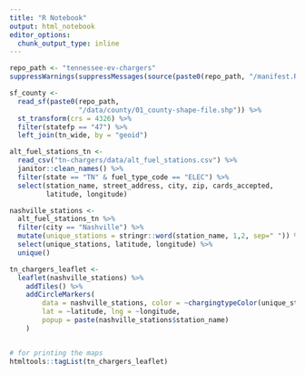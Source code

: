 ```yaml
---
title: "R Notebook"
output: html_notebook
editor_options: 
  chunk_output_type: inline
---
```




```r
repo_path <- "tennessee-ev-chargers"
suppressWarnings(suppressMessages(source(paste0(repo_path, "/manifest.R"))))
```


```r
sf_county <-
  read_sf(paste0(repo_path,
                 "/data/county/01_county-shape-file.shp")) %>% 
  st_transform(crs = 4326) %>% 
  filter(statefp == "47") %>% 
  left_join(tn_wide, by = "geoid")

alt_fuel_stations_tn <- 
  read_csv("tn-chargers/data/alt_fuel_stations.csv") %>%
  janitor::clean_names() %>%
  filter(state == "TN" & fuel_type_code == "ELEC") %>%
  select(station_name, street_address, city, zip, cards_accepted, 
         latitude, longitude)
```


```r
nashville_stations <- 
  alt_fuel_stations_tn %>% 
  filter(city == "Nashville") %>% 
  mutate(unique_stations = stringr::word(station_name, 1,2, sep=" ")) %>% 
  select(unique_stations, latitude, longitude) %>%
  unique()

tn_chargers_leaflet <- 
  leaflet(nashville_stations) %>% 
    addTiles() %>% 
    addCircleMarkers(
        data = nashville_stations, color = ~chargingtypeColor(unique_stations),
        lat = ~latitude, lng = ~longitude, 
        popup = paste(nashville_stations$station_name)
    )


# for printing the maps
htmltools::tagList(tn_chargers_leaflet)
```

